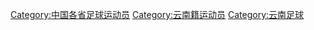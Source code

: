 [[Category:中国各省足球运动员|Category:中国各省足球运动员]]
[[Category:云南籍运动员|Category:云南籍运动员]]
[[Category:云南足球|Category:云南足球]]